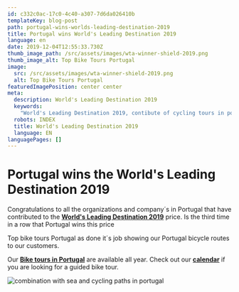 ```yaml
---
id: c332c0ac-17c0-4c40-a307-7d6da026410b
templateKey: blog-post
path: portugal-wins-worlds-leading-destination-2019
title: Portugal wins World's Leading Destination 2019
language: en
date: 2019-12-04T12:55:33.730Z
thumb_image_path: /src/assets/images/wta-winner-shield-2019.png
thumb_image_alt: Top Bike Tours Portugal
image:
  src: /src/assets/images/wta-winner-shield-2019.png
  alt: Top Bike Tours Portugal
featuredImagePosition: center center
meta:
  description: World's Leading Destination 2019
  keywords:
    "World's Leading Destination 2019, contibute of cycling tours in portugal"
  robots: INDEX
  title: World's Leading Destination 2019
  language: EN
languagePages: []
---
```


# Portugal wins the **World's Leading Destination 2019**

Congratulations to all the organizations and company´s in Portugal that have
contributed to the
[**World's Leading Destination 2019**](https://www.worldtravelawards.com/award-worlds-leading-destination-2019)
price. Is the third time in a row that Portugal wins this price

Top bike tours Portugal as done it´s job showing our Portugal bicycle routes to
our customers.

Our [**Bike tours in Portugal**](https://topbiketoursportugal.com/) are
available all year. Check out our
[**calendar**](https://topbiketoursportugal.com/guided-bike-tours-calendar-portugal/)
if you are looking for a guided bike tour.

![combination with sea and cycling paths in portugal](/src/assets/images/The-Way-of-St.-James-Bike-Tour-Fold-N-Visit-Cycling-Holidays-0071.jpg 'Combination with sea and cycling paths in portugal')
